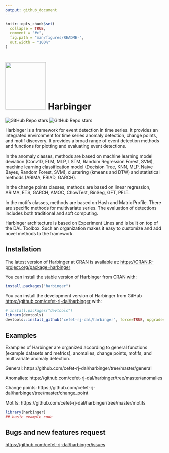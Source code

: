 ```yaml
---
output: github_document
---
```


<!-- README.md is generated from README.Rmd. Please edit that file -->

```r
knitr::opts_chunk$set(
  collapse = TRUE,
  comment = "#>",
  fig.path = "man/figures/README-",
  out.width = "100%"
)
```

# <img src='https://raw.githubusercontent.com/cefet-rj-dal/harbinger/master/inst/logo.png' align='centre' height='150' width='129'/> Harbinger

<!-- badges: start -->
![GitHub Repo stars](https://img.shields.io/github/stars/cefet-rj-dal/harbinger?logo=Github)
![GitHub Repo stars](https://cranlogs.r-pkg.org/badges/harbinger)
<!-- badges: end -->

Harbinger is a framework for event detection in time series. It provides an integrated environment for time series anomaly detection, change points, and motif discovery. It provides a broad range of event detection methods and functions for plotting and evaluating event detections. 

In the anomaly classes, methods are based on machine learning model deviation (Conv1D, ELM, MLP, LSTM, Random Regression Forest, SVM), machine learning classification model (Decision Tree, KNN, MLP, Naive Bayes, Random Forest, SVM), clustering (kmeans and DTW) and statistical methods (ARIMA, FBIAD, GARCH).

In the change points classes, methods are based on linear regression, ARIMA, ETS, GARCH, AMOC, ChowTest, BinSeg, GFT, PELT. 

In the motifs classes, methods are based on Hash and Matrix Profile. There are specific methods for multivariate series. The evaluation of detections includes both traditional and soft computing.

Harbinger architecture is based on Experiment Lines and is built on top of the DAL Toolbox. Such an organization makes it easy to customize and add novel methods to the framework. 

## Installation

The latest version of Harbinger at CRAN is available at:
<https://CRAN.R-project.org/package=harbinger>

You can install the stable version of Harbinger from CRAN with:

``` r
install.packages("harbinger")
```

You can install the development version of Harbinger from GitHub [https://github.com/cefet-rj-dal/harbinger](https://github.com/cefet-rj-dal/harbinger) with:

``` r
# install.packages("devtools")
library(devtools)
devtools::install_github("cefet-rj-dal/harbinger", force=TRUE, upgrade="never")
```

## Examples

Examples of Harbinger are organized according to general functions (example datasets and metrics), anomalies, change points, motifs, and multivariate anomaly detection.

General: https://github.com/cefet-rj-dal/harbinger/tree/master/general

Anomalies: https://github.com/cefet-rj-dal/harbinger/tree/master/anomalies

Change points: https://github.com/cefet-rj-dal/harbinger/tree/master/change_point

Motifs: https://github.com/cefet-rj-dal/harbinger/tree/master/motifs


```r
library(harbinger)
## basic example code
```

## Bugs and new features request
<https://github.com/cefet-rj-dal/harbinger/issues>

